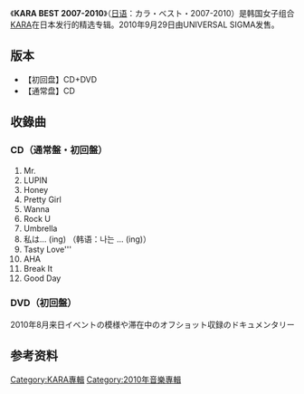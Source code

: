 {{Infobox Album
| Name           = KARA BEST 2007-2010[http://www.oricon.co.jp/news/rankmusic/80703/]
| Type           = greatest
| Artist         = [[KARA|KARA]]
| Released       = 2010年9月29日
| Recorded       =
| Genre          = [[K-POP|K-POP]]<br />[[R&B|R&B]]
| Length         = 39分48秒
| Label          = [[环球音乐_(日本)|UNIVERSAL SIGMA]]
| Producer       = 
| Reviews        =
| Chart position = * 週間2位（[[Oricon公信榜|Oricon]]）
* 2010年10月榜第7位（Oricon）
* 2010年11月榜第25位（Oricon）
* 2010年度榜第70位（Oricon）
* 2011年度榜第71位（Oricon）
| Certification = *白金唱片（[[日本唱片业协会|日本唱片业协会]]）
| Last album     = [[the_First_Bloooooming|BLOOMING]]<br />（2010年）
| This album     = '''KARA BEST 2007-2010'''<br />（2010年）
| Next album     = [[Girl's_Talk|Girl's Talk]]<br />（2010年）
|}}

《'''KARA BEST 2007-2010'''》（[[日语|日语]]：カラ・ベスト・2007-2010）是韩国女子组合[[KARA|KARA]]在日本发行的精选专辑。2010年9月29日由UNIVERSAL SIGMA发售。

== 版本 ==
*【初回盘】CD+DVD
*【通常盘】CD
== 收錄曲 ==
=== CD（通常盤・初回盤） ===
# Mr.
# LUPIN
# Honey
# Pretty Girl
# Wanna
# Rock U
# Umbrella
# 私は… (ing)  （韩语：나는 ... (ing)）
# Tasty Love'''
# AHA
# Break It
# Good Day
=== DVD（初回盤） ===
2010年8月来日イベントの模様や滞在中のオフショット収録のドキュメンタリー

== 参考资料 ==
{{reflist}}
{{Kara}}
{{DEFAULTSORT:KARA BEST 2007-2010}}
[[Category:KARA專輯|Category:KARA專輯]]
[[Category:2010年音樂專輯|Category:2010年音樂專輯]]